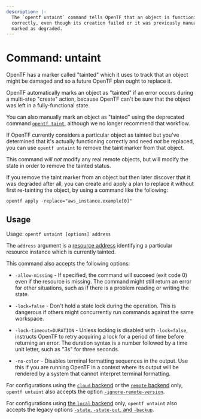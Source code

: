 ```yaml
---
description: |-
  The `opentf untaint` command tells OpenTF that an object is functioning
  correctly, even though its creation failed or it was previously manually
  marked as degraded.
---
```


# Command: untaint

OpenTF has a marker called "tainted" which it uses to track that an object
might be damaged and so a future OpenTF plan ought to replace it.

OpenTF automatically marks an object as "tainted" if an error occurs during
a multi-step "create" action, because OpenTF can't be sure that the object
was left in a fully-functional state.

You can also manually mark an object as "tainted" using the deprecated command
[`opentf taint`](/opentf/cli/commands/taint), although we no longer recommend that
workflow.

If OpenTF currently considers a particular object as tainted but you've
determined that it's actually functioning correctly and need _not_ be replaced,
you can use `opentf untaint` to remove the taint marker from that object.

This command _will not_ modify any real remote objects, but will modify the
state in order to remove the tainted status.

If you remove the taint marker from an object but then later discover that it
was degraded after all, you can create and apply a plan to replace it without
first re-tainting the object, by using a command like the following:

```
opentf apply -replace="aws_instance.example[0]"
```

## Usage

Usage: `opentf untaint [options] address`

The `address` argument is a [resource address](/opentf/cli/state/resource-addressing)
identifying a particular resource instance which is currently tainted.

This command also accepts the following options:

- `-allow-missing` - If specified, the command will succeed (exit code 0)
  even if the resource is missing. The command might still return an error
  for other situations, such as if there is a problem reading or writing
  the state.

- `-lock=false` - Don't hold a state lock during the operation. This is
  dangerous if others might concurrently run commands against the same
  workspace.

- `-lock-timeout=DURATION` - Unless locking is disabled with `-lock=false`,
  instructs OpenTF to retry acquiring a lock for a period of time before
  returning an error. The duration syntax is a number followed by a time
  unit letter, such as "3s" for three seconds.

- `-no-color` - Disables terminal formatting sequences in the output. Use this
  if you are running OpenTF in a context where its output will be
  rendered by a system that cannot interpret terminal formatting.

For configurations using the [`cloud` backend](/opentf/cli/cloud) or the [`remote` backend](/opentf/language/settings/backends/remote)
only, `opentf untaint`
also accepts the option
[`-ignore-remote-version`](/opentf/cli/cloud/command-line-arguments#ignore-remote-version).

For configurations using
[the `local` backend](/opentf/language/settings/backends/local) only,
`opentf untaint` also accepts the legacy options
[`-state`, `-state-out`, and `-backup`](/opentf/language/settings/backends/local#command-line-arguments).
